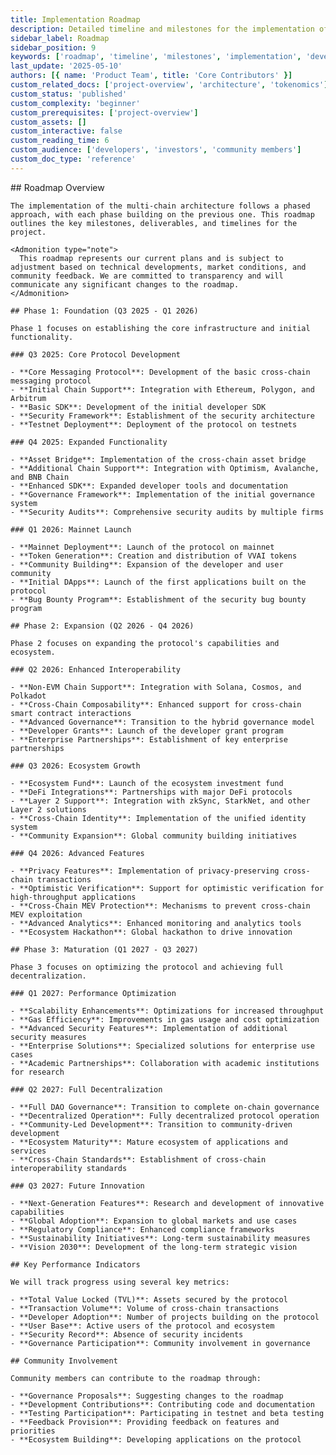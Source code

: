 ```yaml
---
title: Implementation Roadmap
description: Detailed timeline and milestones for the implementation of the multi-chain architecture project.
sidebar_label: Roadmap
sidebar_position: 9
keywords: ['roadmap', 'timeline', 'milestones', 'implementation', 'development']
last_update: '2025-05-10'
authors: [{ name: 'Product Team', title: 'Core Contributors' }]
custom_related_docs: ['project-overview', 'architecture', 'tokenomics']
custom_status: 'published'
custom_complexity: 'beginner'
custom_prerequisites: ['project-overview']
custom_assets: []
custom_interactive: false
custom_reading_time: 6
custom_audience: ['developers', 'investors', 'community members']
custom_doc_type: 'reference'
---
```



<SectionLevelOne id="implementation-roadmap" title="Implementation Roadmap">
  <ContentBlock>
    ## Roadmap Overview

    The implementation of the multi-chain architecture follows a phased approach, with each phase building on the previous one. This roadmap outlines the key milestones, deliverables, and timelines for the project.

    <Admonition type="note">
      This roadmap represents our current plans and is subject to adjustment based on technical developments, market conditions, and community feedback. We are committed to transparency and will communicate any significant changes to the roadmap.
    </Admonition>

    ## Phase 1: Foundation (Q3 2025 - Q1 2026)

    Phase 1 focuses on establishing the core infrastructure and initial functionality.

    ### Q3 2025: Core Protocol Development

    - **Core Messaging Protocol**: Development of the basic cross-chain messaging protocol
    - **Initial Chain Support**: Integration with Ethereum, Polygon, and Arbitrum
    - **Basic SDK**: Development of the initial developer SDK
    - **Security Framework**: Establishment of the security architecture
    - **Testnet Deployment**: Deployment of the protocol on testnets

    ### Q4 2025: Expanded Functionality

    - **Asset Bridge**: Implementation of the cross-chain asset bridge
    - **Additional Chain Support**: Integration with Optimism, Avalanche, and BNB Chain
    - **Enhanced SDK**: Expanded developer tools and documentation
    - **Governance Framework**: Implementation of the initial governance system
    - **Security Audits**: Comprehensive security audits by multiple firms

    ### Q1 2026: Mainnet Launch

    - **Mainnet Deployment**: Launch of the protocol on mainnet
    - **Token Generation**: Creation and distribution of VVAI tokens
    - **Community Building**: Expansion of the developer and user community
    - **Initial DApps**: Launch of the first applications built on the protocol
    - **Bug Bounty Program**: Establishment of the security bug bounty program

    ## Phase 2: Expansion (Q2 2026 - Q4 2026)

    Phase 2 focuses on expanding the protocol's capabilities and ecosystem.

    ### Q2 2026: Enhanced Interoperability

    - **Non-EVM Chain Support**: Integration with Solana, Cosmos, and Polkadot
    - **Cross-Chain Composability**: Enhanced support for cross-chain smart contract interactions
    - **Advanced Governance**: Transition to the hybrid governance model
    - **Developer Grants**: Launch of the developer grant program
    - **Enterprise Partnerships**: Establishment of key enterprise partnerships

    ### Q3 2026: Ecosystem Growth

    - **Ecosystem Fund**: Launch of the ecosystem investment fund
    - **DeFi Integrations**: Partnerships with major DeFi protocols
    - **Layer 2 Support**: Integration with zkSync, StarkNet, and other Layer 2 solutions
    - **Cross-Chain Identity**: Implementation of the unified identity system
    - **Community Expansion**: Global community building initiatives

    ### Q4 2026: Advanced Features

    - **Privacy Features**: Implementation of privacy-preserving cross-chain transactions
    - **Optimistic Verification**: Support for optimistic verification for high-throughput applications
    - **Cross-Chain MEV Protection**: Mechanisms to prevent cross-chain MEV exploitation
    - **Advanced Analytics**: Enhanced monitoring and analytics tools
    - **Ecosystem Hackathon**: Global hackathon to drive innovation

    ## Phase 3: Maturation (Q1 2027 - Q3 2027)

    Phase 3 focuses on optimizing the protocol and achieving full decentralization.

    ### Q1 2027: Performance Optimization

    - **Scalability Enhancements**: Optimizations for increased throughput
    - **Gas Efficiency**: Improvements in gas usage and cost optimization
    - **Advanced Security Features**: Implementation of additional security measures
    - **Enterprise Solutions**: Specialized solutions for enterprise use cases
    - **Academic Partnerships**: Collaboration with academic institutions for research

    ### Q2 2027: Full Decentralization

    - **Full DAO Governance**: Transition to complete on-chain governance
    - **Decentralized Operation**: Fully decentralized protocol operation
    - **Community-Led Development**: Transition to community-driven development
    - **Ecosystem Maturity**: Mature ecosystem of applications and services
    - **Cross-Chain Standards**: Establishment of cross-chain interoperability standards

    ### Q3 2027: Future Innovation

    - **Next-Generation Features**: Research and development of innovative capabilities
    - **Global Adoption**: Expansion to global markets and use cases
    - **Regulatory Compliance**: Enhanced compliance frameworks
    - **Sustainability Initiatives**: Long-term sustainability measures
    - **Vision 2030**: Development of the long-term strategic vision

    ## Key Performance Indicators

    We will track progress using several key metrics:

    - **Total Value Locked (TVL)**: Assets secured by the protocol
    - **Transaction Volume**: Volume of cross-chain transactions
    - **Developer Adoption**: Number of projects building on the protocol
    - **User Base**: Active users of the protocol and ecosystem
    - **Security Record**: Absence of security incidents
    - **Governance Participation**: Community involvement in governance

    ## Community Involvement

    Community members can contribute to the roadmap through:

    - **Governance Proposals**: Suggesting changes to the roadmap
    - **Development Contributions**: Contributing code and documentation
    - **Testing Participation**: Participating in testnet and beta testing
    - **Feedback Provision**: Providing feedback on features and priorities
    - **Ecosystem Building**: Developing applications on the protocol
  </ContentBlock>
</SectionLevelOne>
